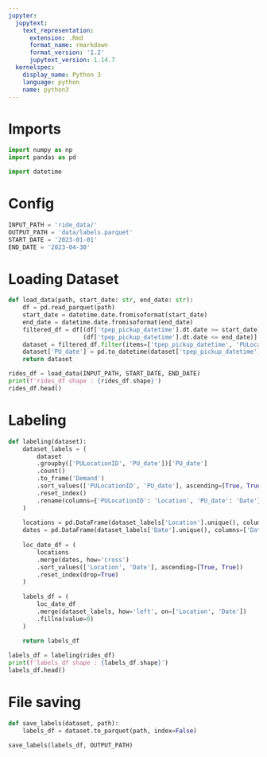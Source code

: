 ```yaml
---
jupyter:
  jupytext:
    text_representation:
      extension: .Rmd
      format_name: rmarkdown
      format_version: '1.2'
      jupytext_version: 1.14.7
  kernelspec:
    display_name: Python 3
    language: python
    name: python3
---
```


# Imports

```python
import numpy as np
import pandas as pd

import datetime
```

# Config

```python
INPUT_PATH = 'ride_data/'
OUTPUT_PATH = 'data/labels.parquet'
START_DATE = '2023-01-01'
END_DATE = '2023-04-30'
```

# Loading Dataset

```python
def load_data(path, start_date: str, end_date: str):
    df = pd.read_parquet(path) 
    start_date = datetime.date.fromisoformat(start_date)
    end_date = datetime.date.fromisoformat(end_date)
    filtered_df = df[(df['tpep_pickup_datetime'].dt.date >= start_date) &
                     (df['tpep_pickup_datetime'].dt.date <= end_date)]
    dataset = filtered_df.filter(items=['tpep_pickup_datetime', 'PULocationID'])
    dataset['PU_date'] = pd.to_datetime(dataset['tpep_pickup_datetime'].dt.date)
    return dataset
```

```python
rides_df = load_data(INPUT_PATH, START_DATE, END_DATE)
print(f'rides_df shape : {rides_df.shape}')
rides_df.head()
```

# Labeling

```python
def labeling(dataset):
    dataset_labels = (
        dataset
        .groupby(['PULocationID', 'PU_date'])['PU_date']
        .count()
        .to_frame('Demand')
        .sort_values(['PULocationID', 'PU_date'], ascending=[True, True])
        .reset_index()
        .rename(columns={'PULocationID': 'Location', 'PU_date': 'Date'})
    )
  
    locations = pd.DataFrame(dataset_labels['Location'].unique(), columns=['Location'])
    dates = pd.DataFrame(dataset_labels['Date'].unique(), columns=['Date'])
    
    loc_date_df = (
        locations
        .merge(dates, how='cross')
        .sort_values(['Location', 'Date'], ascending=[True, True])
        .reset_index(drop=True)
    )
    
    labels_df = (
        loc_date_df
        .merge(dataset_labels, how='left', on=['Location', 'Date'])
        .fillna(value=0)
    )
    
    return labels_df
```

```python
labels_df = labeling(rides_df)
print(f'labels_df shape : {labels_df.shape}')
labels_df.head()
```

# File saving

```python
def save_labels(dataset, path):
    labels_df = dataset.to_parquet(path, index=False)
```

```python
save_labels(labels_df, OUTPUT_PATH)
```
